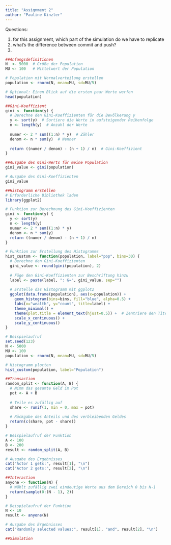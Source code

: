 ```yaml
---
title: "Assignment 2"
author: "Pauline Kinzler"
---
```


Questions:

1.  for this assignment, which part of the simulation do we have to replicate
2.  what's the difference between commit and push?
3.  

```r
##Anfangsdefinitionen
N  <- 5000  # Größe der Population
MU <- 100   # Mittelwert der Population

# Population mit Normalverteilung erstellen
population <- rnorm(N, mean=MU, sd=MU/5)

# Optional: Einen Blick auf die ersten paar Werte werfen
head(population)
```

```r
##Gini-Koeffizient
gini <- function(y) {
  # Berechne den Gini-Koeffizienten für die Bevölkerung y
  y <- sort(y)  # Sortiere die Werte in aufsteigender Reihenfolge
  n <- length(y)  # Anzahl der Werte
  
  numer <- 2 * sum((1:n) * y)  # Zähler
  denom <- n * sum(y)  # Nenner
  
  return ((numer / denom) - (n + 1) / n)  # Gini-Koeffizient
}
```

```r
##Ausgabe des Gini-Werts für meine Population
gini_value <- gini(population)

# Ausgabe des Gini-Koeffizienten
gini_value
```

```r
##Histogramm erstellen
# Erforderliche Bibliothek laden
library(ggplot2)

# Funktion zur Berechnung des Gini-Koeffizienten
gini <- function(y) {
  y <- sort(y)
  n <- length(y)
  numer <- 2 * sum((1:n) * y)
  denom <- n * sum(y)
  return ((numer / denom) - (n + 1) / n)
}

# Funktion zur Erstellung des Histogramms
hist_custom <- function(population, label="pop", bins=30) {
  # Berechne den Gini-Koeffizienten
  gini_value <- round(gini(population), 2)
  
  # Füge den Gini-Koeffizienten zur Beschriftung hinzu
  label <- paste(label, ": G=", gini_value, sep="")
  
  # Erstelle das Histogramm mit ggplot2
  ggplot(data.frame(population), aes(x=population)) +
    geom_histogram(bins=bins, fill="blue", alpha=0.5) +
    labs(x="wealth", y="count", title=label) +
    theme_minimal() +
    theme(plot.title = element_text(hjust=0.5)) +  # Zentriere den Titel
    scale_x_continuous() +
    scale_y_continuous()
}

# Beispielaufruf
set.seed(123)
N <- 5000
MU <- 100
population <- rnorm(N, mean=MU, sd=MU/5)

# Histogramm plotten
hist_custom(population, label="Population")

```

```r
##Transaction
random_split <- function(A, B) {
  # Nimm das gesamte Geld im Pot
  pot <- A + B
  
  # Teile es zufällig auf
  share <- runif(1, min = 0, max = pot)
  
  # Rückgabe des Anteils und des verbleibenden Geldes
  return(c(share, pot - share))
}

# Beispielaufruf der Funktion
A <- 100
B <- 200
result <- random_split(A, B)

# Ausgabe des Ergebnisses
cat("Actor 1 gets:", result[1], "\n")
cat("Actor 2 gets:", result[2], "\n")
```

```r
##Interaction
anyone <- function(N) {
  # Wählt zufällig zwei eindeutige Werte aus dem Bereich 0 bis N-1
  return(sample(0:(N - 1), 2))
}

# Beispielaufruf der Funktion
N <- 10
result <- anyone(N)

# Ausgabe des Ergebnisses
cat("Randomly selected values:", result[1], "and", result[2], "\n")
```

```r
##Simulation
```
